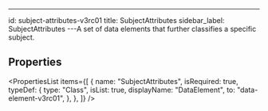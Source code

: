 ---

id: subject-attributes-v3rc01
title: SubjectAttributes
sidebar_label: SubjectAttributes
---A set of data elements that further classifies a specific subject.


## Properties

<PropertiesList
  items={[
    {
      name: "SubjectAttributes",
      isRequired: true,
      typeDef: {
        type: "Class",
        isList: true,
        displayName: "DataElement",
        to: "data-element-v3rc01",
      },
    },
  ]}
/>
